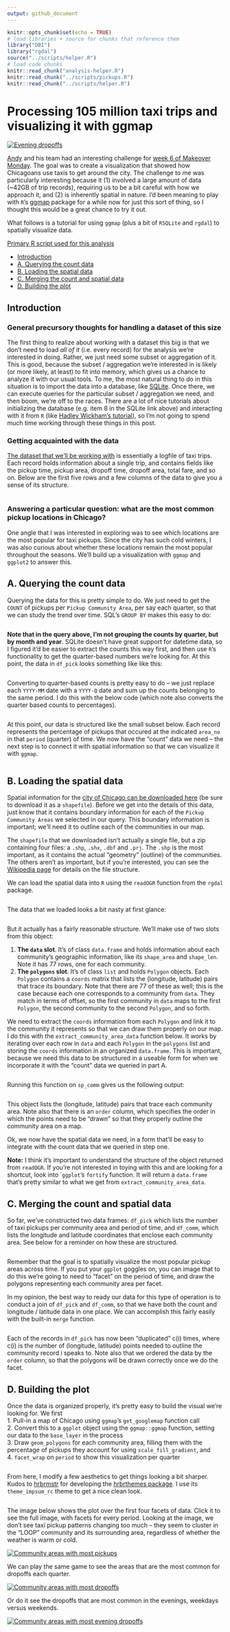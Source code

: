 ```yaml
---
output: github_document
---
```


```r
knitr::opts_chunk$set(echo = TRUE)
# load libraries + source for chunks that reference them
library("DBI")
library("rgdal")
source("../scripts/helper.R")
# load code chunks
knitr::read_chunk("analysis-helper.R")
knitr::read_chunk("../scripts/pickups.R")
knitr::read_chunk("../scripts/helper.R")
```

# Processing 105 million taxi trips and visualizing it with ggmap
[![Evening dropoffs][evening-dropoffs-small-png]][evening-dropoffs-png]

[Andy][andy-link] and his team had an interesting challenge for [week 6 of Makeover Monday][week-6-link]. The goal was to create a visualization that showed how Chicagoans use taxis to get around the city. The challenge to me was particularly interesting because it (1) involved a large amount of data (~42GB of trip records), requiring us to be a bit careful with how we approach it, and (2) is inherently spatial in nature. I'd been meaning to play with `R`'s [ggmap][ggmap-link] package for a while now for just this sort of thing, so I thought this would be a great chance to try it out.

What follows is a tutorial for using `ggmap` (plus a bit of `RSQLite` and `rgdal`) to spatially visualize data.

[Primary R script used for this analysis][pickups-r-link]

- [Introduction](#introduction)  
- [A. Querying the count data](#querying-the-count-data)  
- [B. Loading the spatial data](#loading-the-spatial-data)  
- [C. Merging the count and spatial data](#merging-the-count-and-spatial-data)  
- [D. Building the plot](#building-the-plot)

## Introduction
### General precursory thoughts for handling a dataset of this size
The first thing to realize about working with a dataset this big is that we don't need to load *all of it* (i.e. every record) for the analysis we're interested in doing. Rather, we just need some subset or aggregation of it. This is good, because the subset / aggregation we're interested in is likely (or more likely, at least) to fit into memory, which gives us a chance to analyze it with our usual tools. To me, the most natural thing to do in this situation is to import the data into a database, like [SQLite][sqlite-link]. Once there, we can execute queries for the particular subset / aggregation we need, and then boom, we're off to the races. There are a lot of nice tutorials about initializing the database (e.g. item 8 in the SQLite link above) and interacting with it from `R` (like [Hadley Wickham's tutorial][hadley-sqlite]), so I'm not going to spend much time working through these things in this post.

### Getting acquainted with the data
[The dataset that we'll be working with][taxi-data-link] is essentially a logfile of taxi trips. Each record holds information about a single trip, and contains fields like the pickup time, pickup area, dropoff time, dropoff area, total fare, and so on. Below are the first five rows and a few columns of the data to give you a sense of its structure.

```r
```

### Answering a particular question: what are the most common pickup locations in Chicago?
One angle that I was interested in exploring was to see which locations are the most popular for taxi pickups. Since the city has such cold winters, I was also curious about whether these locations remain the most popular throughout the seasons. We'll build up a visualization with `ggmap` and `ggplot2` to answer this. 

## <a name="querying-the-count-data"/> A. Querying the count data </a>
Querying the data for this is pretty simple to do. We just need to get the `COUNT` of pickups per `Pickup Community Area`, per say each quarter, so that we can study the trend over time. SQL's `GROUP BY` makes this easy to do:

```r
```

**Note that in the query above, I'm not grouping the counts by quarter, but by month and year**. SQLite doesn't have great support for datetime data, so I figured it'd be easier to extract the counts this way first, and then use `R`'s functionality to get the quarter-based numbers we're looking for. At this point, the data in `df_pick` looks something like like this:

```r
```

Converting to quarter-based counts is pretty easy to do -- we just replace each `YYYY-MM` date with a `YYYY-Q` date and sum up the counts belonging to the same period. I do this with the below code (which note also converts the quarter based counts to percentages).

```r
```

At this point, our data is structured like the small subset below. Each record represents the percentage of pickups that occured at the indicated `area_no` in that `period` (quarter) of time. We now have the "count" data we need -- the next step is to connect it with spatial information so that we can visualize it with `ggmap`.

```r
```

## <a name="loading-the-spatial-data"/> B. Loading the spatial data </a>
Spatial information for the [city of Chicago can be downloaded here][spatial-data-link] (be sure to download it as a `shapefile`). Before we get into the details of this data, just know that it contains boundary information for each of the `Pickup Community Areas` we selected in our query. This boundary information is important; we'll need it to outline each of the communities in our map.

The `shapefile` that we downloaded isn't actually a single file, but a zip containing four files: a `.shp`, `.shx`, `.dbf` and `.prj`. The `.shp` is the most important, as it contains the actual "geometry" (outline) of the communities. The others aren't as important, but if you're interested, you can see the [Wikipedia page][shp-wiki-link] for details on the file structure.

We can load the spatial data into `R` using the `readOGR` function from the `rgdal` package.

```r
```

The data that we loaded looks a bit nasty at first glance:
```r
```

But it actually has a fairly reasonable structure. We'll make use of two slots from this object:  

  1. **The `data` slot**. It's of class `data.frame` and holds information about each community's geographic information, like its `shape_area` and `shape_len`. Note it has 77 rows, one for each community.
  2. **The `polygons` slot**. It's of class `list` and holds `Polygon` objects. Each `Polygon` contains a `coords` matrix that lists the (longitude, latitude) pairs that trace its boundary. Note that there are 77 of these as well; this is the case because each one corresponds to a community from `data`. They match in terms of offset, so the first community in `data` maps to the first `Polygon`, the second community to the second `Polygon`, and so forth.
  
We need to extract the `coords` information from each `Polygon` and link it to the community it represents so that we can draw them properly on our map. I do this with the `extract_community_area_data` function below. It works by iterating over each row in `data` and each `Polygon` in the `polygons` list and storing the `coords` information in an organized `data.frame`. This is important, because we need this data to be structured in a useable form for when we incorporate it with the "count" data we queried in part A.

```r
```
  
Running this function on `sp_comm` gives us the following output:

```r
```
This object lists the (longitude, latitude) pairs that trace each community area. Note also that there is an `order` column, which specifies the order in which the points need to be "drawn" so that they properly outline the community area on a map.  

Ok, we now have the spatial data we need, in a form that'll be easy to integrate with the count data that we queried in step one.

**Note:** I think it's important to understand the structure of the object returned from `readOGR`. If you're not interested in toying with this and are looking for a shortcut, look into ``ggplot`'s `fortify` function. It will return a `data.frame` that's pretty similar to what we get from `extract_community_area_data`.

## <a name="merging-the-count-and-spatial-data"/> C. Merging the count and spatial data </a>
So far, we've constructed two data frames: `df_pick` which lists the number of taxi pickups per community area and period of time, and `df_comm`, which lists the longitude and latitude coordinates that enclose each community area. See below for a reminder on how these are structured.

```r
```

Remember that the goal is to spatially visualize the most popular pickup areas across time. If you put your `ggplot` goggles on, you can image that to do this we're going to need to "facet" on the period of time, and draw the polygons representing each community area per facet.

In my opinion, the best way to ready our data for this type of operation is to conduct a join of `df_pick` and `df_comm`, so that we have both the count and longitude / latitude data in one place. We can accomplish this fairly easily with the built-in `merge` function.

```r
```

Each of the records in `df_pick` has now been "duplicated" c(i) times, where c(i) is the number of (longitude, latitude) points needed to outline the community record i speaks to. Note also that we ordered the data by the `order` column, so that the polygons will be drawn correctly once we do the facet.

## <a name="building-the-plot"/> D. Building the plot </a>
Once the data is organized properly, it's pretty easy to build the visual we're looking for. We first    
  1. Pull-in a map of Chicago using `ggmap`'s `get_googlemap` function call   
  2. Convert this to a `ggplot` object using the `ggmap::ggmap` function, setting our data to the `base_layer` in the process   
  3. Draw `geom_polygons` for each community area, filling them with the percentage of pickups they account for using `scale_fill_gradient`, and  
  4. `facet_wrap` on `period` to show this visualization per quarter

```r
```

From here, I modify a few aesthetics to get things looking a bit sharper. Kudos to [hrbrmstr][hrbrmstr-link] for developing the [hrbrthemes package][hrbrmstr-themes-link]. I use its `theme_impsum_rc` theme to get a nice clean look.

```r
```

The image below shows the plot over the first four facets of data. Click it to see the full image, with facets for every period. Looking at the image, we don't see taxi pickup patterns changing too much -- they seem to cluster in the "LOOP" community and its surrounding area, regardless of whether the weather is warm or cold. 

[![Community areas with most pickups][pickups-small-png]][pickups-small-png]

We can play the same game to see the areas that are the most common for dropoffs each quarter. 

[![Community areas with most dropoffs][dropoffs-small-png]][dropoffs-png]

Or do it see the dropoffs that are most common in the evenings, weekdays versus weekends.

[![Community areas with most evening dropoffs][evening-dropoffs-small-png]][evening-dropoffs-png]

[pickups-r-link]: ../scripts/pickups.R
[andy-link]: https://twitter.com/VizWizBI?lang=en
[week-6-link]: https://trimydata.com/2017/02/07/makeover-monday-week-6-2017-inside-chicagos-taxi-data/
[ggmap-link]: https://github.com/dkahle/ggmap
[sqlite-link]: https://www.sqlite.org/cli.html
[hadley-sqlite]: https://cran.r-project.org/web/packages/RSQLite/vignettes/RSQLite.html
[taxi-data-link]: https://data.cityofchicago.org/Transportation/Taxi-Trips/wrvz-psew
[spatial-data-link]: https://data.cityofchicago.org/Facilities-Geographic-Boundaries/Boundaries-Community-Areas-current-/cauq-8yn6
[hrbrmstr-link]: https://twitter.com/hrbrmstr?lang=en
[hrbrmstr-themes-link]: https://github.com/hrbrmstr/hrbrthemes
[shp-wiki-link]: https://en.wikipedia.org/wiki/Shapefile

[pickups-png]: ../plots/pickups.png
[dropoffs-png]: ../plots/dropoffs.png
[evening-dropoffs-png]: ../plots/evening-dropoffs.png

[pickups-small-png]: ../crop/pickups-small.png
[dropoffs-small-png]: ../crop/dropoffs-small.png
[evening-dropoffs-small-png]: ../crop/evening-dropoffs-small.png
